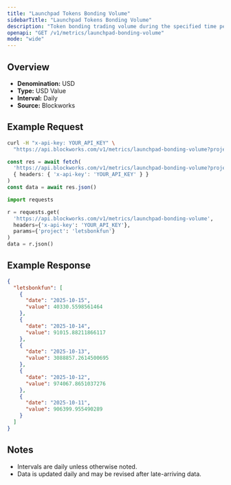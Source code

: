 ```yaml
---
title: "Launchpad Tokens Bonding Volume"
sidebarTitle: "Launchpad Tokens Bonding Volume"
description: "Token bonding trading volume during the specified time period for given launchpad."
openapi: "GET /v1/metrics/launchpad-bonding-volume"
mode: "wide"
---
```


## Overview

- **Denomination:** USD
- **Type:** USD Value
- **Interval:** Daily
- **Source:** Blockworks

## Example Request

<CodeGroup>

```bash cURL
curl -H "x-api-key: YOUR_API_KEY" \
  "https://api.blockworks.com/v1/metrics/launchpad-bonding-volume?project=letsbonkfun"
```

```typescript TypeScript
const res = await fetch(
  'https://api.blockworks.com/v1/metrics/launchpad-bonding-volume?project=letsbonkfun',
  { headers: { 'x-api-key': 'YOUR_API_KEY' } }
)
const data = await res.json()
```

```python Python
import requests

r = requests.get(
  'https://api.blockworks.com/v1/metrics/launchpad-bonding-volume',
  headers={'x-api-key': 'YOUR_API_KEY'},
  params={'project': 'letsbonkfun'}
)
data = r.json()
```

</CodeGroup>

## Example Response

```json
{
  "letsbonkfun": [
    {
      "date": "2025-10-15",
      "value": 40330.5598561464
    },
    {
      "date": "2025-10-14",
      "value": 91015.88211866117
    },
    {
      "date": "2025-10-13",
      "value": 3088857.2614500695
    },
    {
      "date": "2025-10-12",
      "value": 974067.8651037276
    },
    {
      "date": "2025-10-11",
      "value": 906399.955490289
    }
  ]
}
```

## Notes
- Intervals are daily unless otherwise noted.
- Data is updated daily and may be revised after late-arriving data.